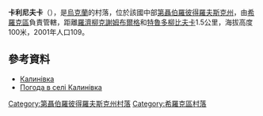 {{coord|47|47|4|N|33|29|50|E|scale:30000_region:UA|display=title}}

'''卡利尼夫卡'''（{{lang-uk|Калинівка}}），是[[烏克蘭|烏克蘭]]的村落，位於該國中部[[第聶伯羅彼得羅夫斯克州|第聶伯羅彼得羅夫斯克州]]，由[[希羅克區|希羅克區]]負責管轄，距離[[羅濟柳克謝姆布爾格_(希羅克區)|羅濟柳克謝姆布爾格]]和[[特魯多柳比夫卡_(希羅克區)|特魯多柳比夫卡]]1.5公里，海拔高度100米，2001年人口109。

==參考資料==
* [http://gska2.rada.gov.ua/pls/z7502/A005?rdat1=06.12.2007&rf7571=6781 Калинівка]{{dead link|date=2017年11月 |bot=InternetArchiveBot |fix-attempted=yes }}
* [http://weather.in.ua/ua/dnepropetrovskaja/9820 Погода в селі Калинівка] {{Wayback|url=http://weather.in.ua/ua/dnepropetrovskaja/9820 |date=20160607101041 }}

{{DEFAULTSORT:Калинівка}}
[[Category:第聶伯羅彼得羅夫斯克州村落|Category:第聶伯羅彼得羅夫斯克州村落]]
[[Category:希羅克區村落|Category:希羅克區村落]]


{{Dnipropetrovsk-geo-stub}}